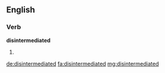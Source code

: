 ==English==

===Verb===
'''disintermediated'''

# {{en-past of|disintermediate}}

[[de:disintermediated]]
[[fa:disintermediated]]
[[mg:disintermediated]]